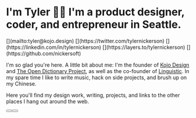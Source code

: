 

<div>

<div class="mb-8">
  <Avatar />
</div>

# I'm Tyler 👋🏻 <span>I'm a product designer, coder, and entrepreneur in Seattle.</span>

<div class="social">
  [<Email />](mailto:tyler@kojo.design)
  [<Twitter />](https://twitter.com/tylernickerson) 
  [<LinkedIn />](https://linkedin.com/in/tylernickerson) 
  [<Layers />](https://layers.to/tylernickerson) 
  [<GitHub />](https://github.com/nickersoft)
</div>

I'm so glad you're here. A little bit about me: I'm the founder of [Kojo Design](https://kojo.design) and [The Open Dictionary Project](https://odict.org), as well as the co-founder of [Linguistic](https://linguistic.io). In my spare time I like to write music, hack on side projects, and brush up on my Chinese.

Here you'll find my design work, writing, projects, and links to the other places I hang out around the web.

  <div class="flex mt-8 flex-col lg:flex-row items-start lg:items-center gap-2"> 
    <Button href="https://kojo.design/#pricing" title="Work with me" icon={Hire} />
    <Button href="https://read.cv/tnick" variant="secondary" iconPlacement="after" title="Read my resume" icon={Document} />
  </div>
</div>
